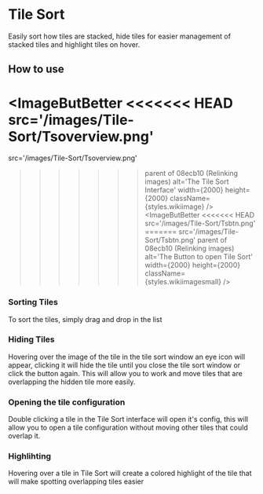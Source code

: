 
# Tile Sort

Easily sort how tiles are stacked, hide tiles for easier management of
stacked tiles and highlight tiles on hover.
## How to use
<ImageButBetter
<<<<<<< HEAD
  src='/images/Tile-Sort/Tsoverview.png'
=======
  src='/images/Tile-Sort/Tsoverview.png'
>>>>>>> parent of 08ecb10 (Relinking images)
  alt='The Tile Sort Interface'
  width={2000}
  height={2000}
  className={styles.wikiimage}
/>
<ImageButBetter
<<<<<<< HEAD
  src='/images/Tile-Sort/Tsbtn.png'
=======
  src='/images/Tile-Sort/Tsbtn.png'
>>>>>>> parent of 08ecb10 (Relinking images)
  alt='The Button to open Tile Sort'
  width={2000}
  height={2000}
  className={styles.wikiimagesmall}
/>

### Sorting Tiles

To sort the tiles, simply drag and drop in the list

### Hiding Tiles

Hovering over the image of the tile in the tile sort window an eye icon
will appear, clicking it will hide the tile until you close the tile
sort window or click the button again. This will allow you to work and
move tiles that are overlapping the hidden tile more easily.

### Opening the tile configuration

Double clicking a tile in the Tile Sort interface will open it's config,
this will allow you to open a tile configuration without moving other
tiles that could overlap it.

### Highlihting

Hovering over a tile in Tile Sort will create a colored highlight of the
tile that will make spotting overlapping tiles easier
